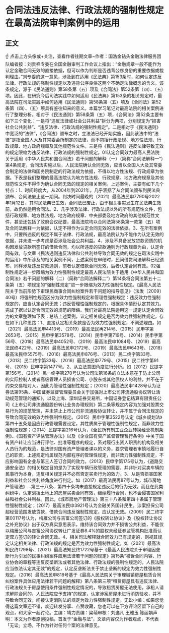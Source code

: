# 合同法违反法律、行政法规的强制性规定在最高法院审判案例中的运用
## 正文
☝ 点击上方头像或+关注，查看作者往期文章~作者：国浩金钻头金融法律服务团队编者按：刘贵祥专委在全国金融审判工作会议上指出：“金融规章一般不能作为认定金融合同无效的直接依据，但可以作为判断是否违背公序良俗的重要依据或裁判理由。”刘专委的这一意见，涉及到在适用《民法典》第153条时，如何认定违反法律、行政法规的强制性规定以及违背公序良俗这两个不确定法律概念的含义。该条规定，源于《民法通则》第58条第（五）项及《合同法》第52条第（四）、（五）项。因此，在研究今后司法实践中如何适用《民法典》第153条的相关规定时，最高法院在司法实践中如何适用《民法通则》第58条第（五）项及《合同法》第52条第（四）、（五）项具有鉴往知来的意义。本篇学习笔记对最高法院的相关案例进行了整理分析。相对于《民法通则》第58条第（五）项，《合同法》第52条主要有如下三个变化：一是将“违反法律或社会公共利益”拆分为两项，分别规定为“损害社会公共利益”、“违反法律、行政法规的强制性规定”。二是相对于《民法通则》中宽泛的“法律”，《合同法》颁布之时，立法法已经开始实施，因此该法中的“法律”是指全国人大及其常委会所制定的法律，而不包括行政法规、地方性法规、行政规章、地方政府规章及其他规范性文件。三是将《民法通则》违反法律导致无效的规定限缩为违反法律、行政法规的强制性规定。01认定合同效力最高人民法院关于适用《中华人民共和国合同法》若干问题的解释（一）（简称“合同法解释一”）第4条规定，合同法实施以后，人民法院确认合同无效，应当以全国人大及其常委会制定的法律和国务院制定的行政法规为依据，不得以地方性法规、行政规章为依据。下表是我们整理的最高法院认为地方性法规、行政规章、地方政府规章及其他规范性文件不得作为确认合同无效的规定的相关案例。上述案例，主要有如下几个特点：1、时间跨度大，从2004年到2021年，几乎涵括了从合同法颁布到民法典颁布、合同法废止这一期间。判决时间最晚的（2021）最高法民申7790号2022年1月12日，其时民法典已生效，合同法已废止，由于相关事实发生在民法典生效前，故仍然适用合同法。2、几乎涉及法律、行政法规以外的所有规范性文件，包括行政规章、地方性法规、地方政府规章、中央部委及地方政府的其他规范性文件，甚至还包括了政府会议纪要，最高法院均以合同法第58条第一款第（五）项及合同法解释一为依据，认定不得作为认定合同无效的法律依据。3、在所有案例中，只要所违反的规定不属于法律、行政法规，最高法院认为不能作为认定无效的依据，并未进一步考虑是否涉及社会公共利益。4、涉及不具备发放贷款资质的机构因发放贷款所签订的借款合同，均以所违反的贷款通则为行政规章为由，认定合同有效。与文章《民法通则违反法律和公共利益导致合同无效的规定在司法实践中的运用》中所涉及的相关案例不同，上述案例在审结时，民间借贷司法解释已经颁布，同样涉及违反贷款通则，前者认定借款合同无效，后者认定合同有效。02强制性规定进一步限缩为效力性强制性规定最高人民法院关于适用《中华人民共和国合同法》若干问题的解释（二）（简称“合同法解释二”）第14条将合同法第五十二条第（五）项规定的“强制性规定”进一步限缩为效力性强制性规定。《最高人民法院关于当前形势下审理民商事合同纠纷案件若干问题的指导意见》（法发〔2009〕40号）将强制性规范区分为效力性强制规定和管理性强制规定：违反效力性强制规定的，应当认定合同无效；违反管理性强制规定的，根据具体情形认定其效力。完成了据以认定合同无效的规范的限缩。我们对最高法院适用这一规定认定合同效力的文章整理如下表：总结上述案例，认定相关规定是否为效力性强制性规定，存在如下几种思路：1、直接认定相关条款是否为效力性强制规定，不阐述理由。如（2021）最高法民申4413号、（2019）最高法民再214号、（2015）民申字第2653号、（2015）民申字第3578号、（2014）民申字第719号、（2014）民申字第56号、（2018）最高法民申4052号、（2019）最高法民申1084号、（2019）最高法民终422号、（2019）最高法民申2172号、（2019）最高法民申643号、（2018）最高法民申5575号、（2016）最高法民申876号、（2013）民二终字第33号、（2013）民二终字第33号、（2016）最高法民申779号、（2015）民二终字第91号、（2015）民申字第1477号。2、从立法意图角度进行分析。如（2012）民提字第156号、（2014）民一终字第270号认为公司法第16条的立法本意在于防止公司的实际控制人或者高级管理人员损害公司、小股东或其他债权人的利益，并不在于约束交易相对人，因此为管理性强制性规定；（2020）最高法民申1428号认为证券法第95条、中国证券监督管理委员会关于加强对上市公司非流通股协议转让活动规范管理的通知》，以及上海、深圳证券交易所，中国证券登记结算有限责任公司《上市公司非流通股股份转让业务办理规则》第二条等规定内容为加强对股票交易行为的规范管理，并未禁止上市公司非流通股协议转让，并不属于合同法规定的导致合同无效的效力性强制性规定。（2015）民申字第3522号认定《城乡规划法》第四十五条是因应行政管理需要设定，其性质属于管理性强制性规定，而非效力性强制性规定；（2014）民提字第216号认为，《全民所有制工业企业转换经营机制条例》、《国有资产评估管理办法》以及《企业国有资产监督管理暂行条例》中关于国有资产转让应当进行评估、批准等程序的规定，系对履行出资人职责的机构及相关人员行为的规范，是法律对国有资产管理者课以的义务，要求管理者审慎地履行自己的职责，上述规定均属规范内部程序的管理性规定，而非效力性强制性规定，不应影响国有企业与第三人签订合同的效力。（2013）民申字第175号认为，《道路交通安全法》的相关规定目的是为了实现车辆行政管理的需要，并非针对买卖车辆的民事行为本身，违反相关规定并不必然否定买卖行为的效力。3、从是否损害国家利益和社会公共利益角度进行判定。如（2017）最高法民再87号认为，城市房地产管理法》…第三十八条、第四十条均未直接规定违反后的行为无效。而且在此类纠纷中，认定划拨土地上的房屋买卖合同有效，继续履行合同，也不会侵害国家利益和社会公共利益。因此，《城市房地产管理法》第三十八条和第四十条属于管理性强制性规定；（2017）最高法民申3921号认为金融关系国计民生，涉案担保公司超经营范围发放贷款，借款合同违反强制性规定，应认定无效。（2009）民二终字第00117号认为，梅雁公司与吉富公司签订的《股权转让协议》及《股权转让协议之补充协议》出于双方真实意思表示，维持该合同效力并不损害公共利益，不能仅以梅雁公司与吉富公司协议转让广发证券8.4%的股权未经证券监管机构批准而认定双方签订的转让合同无效。4、相关司法解释就合同效力已有规定的，则视其规定认定相关法律、行政法规的规定是否为效力性强制性规定。如（2021）最高法知民终1298号、（2021）最高法知民终1722号基于《最高人民法院关于审理因垄断行为引发的民事纠纷案件应用法律若干问题的规定》第15条“被诉合同内容、行业协会的章程等违反反垄断法或者其他法律、行政法规的强制性规定的，人民法院应当依法认定其无效”的规定，认定反垄断法关于禁止垄断的规定为效力性强制性规定。（2016）最高法民申818号基于《最高人民法院关于审理城镇房屋租赁合同纠纷案件具体应用法律若干问题的解释》第八条第三项“租赁房屋具有违反法律、行政法规关于房屋使用条件强制性规定情况的，导致租赁房屋无法使用，承租人请求解除合同的，人民法院应予支持”的规定，认定涉案房屋未进行消防验收，并不导致合同无效，间接认定消防法的规定为效力性强制性规定。无讼小编：如果您觉得这篇文章还不错，欢迎转发分享、点赞收藏，您也可以在下方评论区留下自己的观点，和大家一起讨论。主编：靖力责编：梁萌审核：刘逸凡 王雅玉 陈丽娟声明：本文为作者原创投稿，首发于“金融与法”，文章内容仅为作者观点，不代表「无讼」立场，不作为针对任何个案的法律意见。